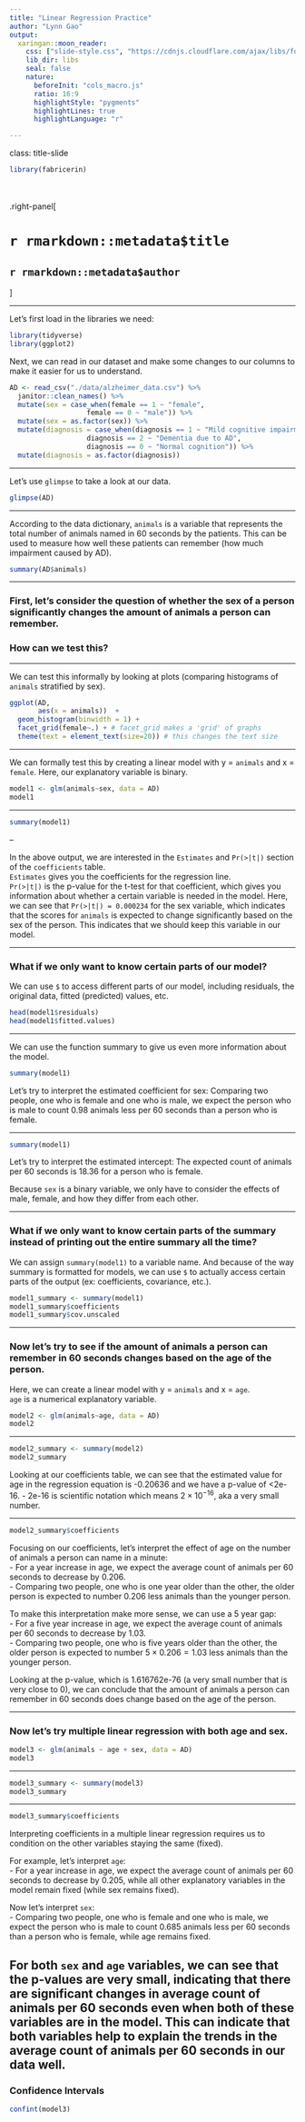 ```yaml
---
title: "Linear Regression Practice"
author: "Lynn Gao"
output: 
  xaringan::moon_reader:
    css: ["slide-style.css", "https://cdnjs.cloudflare.com/ajax/libs/font-awesome/5.15.3/css/all.min.css"]
    lib_dir: libs
    seal: false
    nature:
      beforeInit: "cols_macro.js"
      ratio: 16:9
      highlightStyle: "pygments"
      highlightLines: true
      highlightLanguage: "r"

---
```


class: title-slide

```r
library(fabricerin)
```

<br>
<br>
.right-panel[ 

# `r rmarkdown::metadata$title`
## `r rmarkdown::metadata$author`

]


---

Let's first load in the libraries we need:

```r
library(tidyverse)
library(ggplot2)
```

Next, we can read in our dataset and make some changes to our columns to make it easier for us to understand. 

```r
AD <- read_csv("./data/alzheimer_data.csv") %>% 
  janitor::clean_names() %>%
  mutate(sex = case_when(female == 1 ~ "female",
                   female == 0 ~ "male")) %>%
  mutate(sex = as.factor(sex)) %>%
  mutate(diagnosis = case_when(diagnosis == 1 ~ "Mild cognitive impairment",
                   diagnosis == 2 ~ "Dementia due to AD",
                   diagnosis == 0 ~ "Normal cognition")) %>%
  mutate(diagnosis = as.factor(diagnosis))
```

---

Let's use `glimpse` to take a look at our data. 

```r
glimpse(AD)
```

---

According to the data dictionary, `animals` is a variable that represents the total number of animals named in 60 seconds by the patients. This can be used to measure how well these patients can remember (how much impairment caused by AD). 

```r
summary(AD$animals)
```


---

### First, let's consider the question of whether the sex of a person significantly changes the amount of animals a person can remember.  

### How can we test this?

---

We can test this informally by looking at plots (comparing histograms of `animals` stratified by sex). 

```r
ggplot(AD,
       aes(x = animals))  +
  geom_histogram(binwidth = 1) +
  facet_grid(female~.) + # facet_grid makes a 'grid' of graphs
  theme(text = element_text(size=20)) # this changes the text size
```


---

We can formally test this by creating a linear model with y = `animals` and x = `female`. Here, our explanatory variable is binary. 

```r
model1 <- glm(animals~sex, data = AD)
model1
```

---

```r
summary(model1)
```

--

In the above output, we are interested in the `Estimates` and `Pr(>|t|)` section of the `coefficients` table.  
`Estimates` gives you the coefficients for the regression line.  
`Pr(>|t|)` is the p-value for the t-test for that coefficient, which gives you information about whether a certain variable is needed in the model. Here, we can see that `Pr(>|t|) = 0.000234` for the sex variable, which indicates that the scores for `animals` is expected to change significantly based on the sex of the person. This indicates that we should keep this variable in our model. 

---

### What if we only want to know certain parts of our model?

We can use `$` to access different parts of our model, including residuals, the original data, fitted (predicted) values, etc. 
```r
head(model1$residuals)
head(model1$fitted.values)
```


---

We can use the function summary to give us even more information about the model. 

```r
summary(model1)
```

Let's try to interpret the estimated coefficient for sex:  Comparing two people, one who is female and one who is male, we expect the person who is male to count 0.98 animals less per 60 seconds than a person who is female.  

---

```r
summary(model1)
```

Let's try to interpret the estimated intercept:  The expected count of animals per 60 seconds is 18.36 for a person who is female. 

Because `sex` is a binary variable, we only have to consider the effects of male, female, and how they differ from each other.  

---

### What if we only want to know certain parts of the summary instead of printing out the entire summary all the time?

We can assign `summary(model1)` to a variable name. And because of the way summary is formatted for models, we can use `$` to actually access certain parts of the output (ex: coefficients, covariance, etc.). 

```r
model1_summary <- summary(model1)
model1_summary$coefficients
model1_summary$cov.unscaled
```


---

### Now let's try to see if the amount of animals a person can remember in 60 seconds changes based on the age of the person.  

Here, we can create a linear model with y = `animals` and x = `age`.  
`age` is a numerical explanatory variable.  

```r
model2 <- glm(animals~age, data = AD)
model2
```

---

```r
model2_summary <- summary(model2)
model2_summary
```
Looking at our coefficients table, we can see that the estimated value for age in the regression equation is -0.20636 and we have a p-value of <2e-16. 
- 2e-16 is scientific notation which means $2 \times 10^{-16}$, aka a very small number.  


---

```r
model2_summary$coefficients
```

Focusing on our coefficients, let's interpret the effect of age on the number of animals a person can name in a minute:  
- For a year increase in age, we expect the average count of animals per 60 seconds to decrease by 0.206.  
- Comparing two people, one who is one year older than the other, the older person is expected to number 0.206 less animals than the younger person.  

To make this interpretation make more sense, we can use a 5 year gap:  
- For a five year increase in age, we expect the average count of animals per 60 seconds to decrease by 1.03.  
- Comparing two people, one who is five years older than the other, the older person is expected to number $5 \times 0.206 = 1.03$ less animals than the younger person. 

Looking at the p-value, which is 1.616762e-76 (a very small number that is very close to 0), we can conclude that the amount of animals a person can remember in 60 seconds does change based on the age of the person.  

---

### Now let's try multiple linear regression with both age and sex.

```r
model3 <- glm(animals ~ age + sex, data = AD)
model3
```

---

```r
model3_summary <- summary(model3)
model3_summary
```

---

```r
model3_summary$coefficients
```

Interpreting coefficients in a multiple linear regression requires us to condition on the other variables staying the same (fixed). 

For example, let's interpret `age`:  
- For a year increase in age, we expect the average count of animals per 60 seconds to decrease by 0.205, while all other explanatory variables in the model remain fixed (while sex remains fixed).

Now let's interpret `sex`:  
- Comparing two people, one who is female and one who is male, we expect the person who is male to count 0.685 animals less per 60 seconds than a person who is female, while age remains fixed.  


For both `sex` and `age` variables, we can see that the p-values are very small, indicating that there are significant changes in average count of animals per 60 seconds even when both of these variables are in the model. This can indicate that both variables help to explain the trends in the average count of animals per 60 seconds in our data well.
---

### Confidence Intervals

```r
confint(model3)
```

